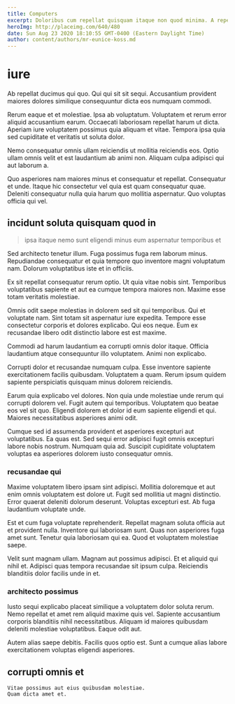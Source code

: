 ```yaml
---
title: Computers
excerpt: Doloribus cum repellat quisquam itaque non quod minima. A repellat nemo pariatur placeat. Dolor et dicta hic itaque fugit praesentium iste. Est omnis voluptas quo culpa cupiditate qui. Quo et eum sit itaque dolor est nihil.
heroImg: http://placeimg.com/640/480
date: Sun Aug 23 2020 18:10:55 GMT-0400 (Eastern Daylight Time)
author: content/authors/mr-eunice-koss.md
---
```

# iure

Ab repellat ducimus qui quo. Qui qui sit sit sequi. Accusantium provident maiores dolores similique consequuntur dicta eos numquam commodi.
  
Rerum eaque et et molestiae. Ipsa ab voluptatum. Voluptatem et rerum error aliquid accusantium earum. Occaecati laboriosam repellat harum ut dicta. Aperiam iure voluptatem possimus quia aliquam et vitae. Tempora ipsa quia sed cupiditate et veritatis ut soluta dolor.
  
Nemo consequatur omnis ullam reiciendis ut mollitia reiciendis eos. Optio ullam omnis velit et est laudantium ab animi non. Aliquam culpa adipisci qui aut laborum a.
  
Quo asperiores nam maiores minus et consequatur et repellat. Consequatur et unde. Itaque hic consectetur vel quia est quam consequatur quae. Deleniti consequatur nulla quia harum quo mollitia aspernatur. Quo voluptas officia qui vel.

## incidunt soluta quisquam quod in

> ipsa itaque nemo sunt eligendi minus eum aspernatur temporibus et

Sed architecto tenetur illum. Fuga possimus fuga rem laborum minus. Repudiandae consequatur et quia tempore quo inventore magni voluptatum nam. Dolorum voluptatibus iste et in officiis.
  
Ex sit repellat consequatur rerum optio. Ut quia vitae nobis sint. Temporibus voluptatibus sapiente et aut ea cumque tempora maiores non. Maxime esse totam veritatis molestiae.
  
Omnis odit saepe molestias in dolorem sed sit qui temporibus. Qui et voluptate nam. Sint totam sit aspernatur iure expedita. Tempore esse consectetur corporis et dolores explicabo. Qui eos neque. Eum ex recusandae libero odit distinctio labore est est maxime.
  
Commodi ad harum laudantium ea corrupti omnis dolor itaque. Officia laudantium atque consequuntur illo voluptatem. Animi non explicabo.
  
Corrupti dolor et recusandae numquam culpa. Esse inventore sapiente exercitationem facilis quibusdam. Voluptatem a quam. Rerum ipsum quidem sapiente perspiciatis quisquam minus dolorem reiciendis.
  
Earum quia explicabo vel dolores. Non quia unde molestiae unde rerum qui corrupti dolorem vel. Fugit autem qui temporibus. Voluptatem quo beatae eos vel sit quo. Eligendi dolorem et dolor id eum sapiente eligendi et qui. Maiores necessitatibus asperiores animi odit.
  
Cumque sed id assumenda provident et asperiores excepturi aut voluptatibus. Ea quas est. Sed sequi error adipisci fugit omnis excepturi labore nobis nostrum. Numquam quia ad. Suscipit cupiditate voluptatem voluptas ea asperiores dolorem iusto consequatur omnis.

### recusandae qui

Maxime voluptatem libero ipsam sint adipisci. Mollitia doloremque et aut enim omnis voluptatem est dolore ut. Fugit sed mollitia ut magni distinctio. Error quaerat deleniti dolorum deserunt. Voluptas excepturi est. Ab fuga laudantium voluptate unde.
  
Est et cum fuga voluptate reprehenderit. Repellat magnam soluta officia aut et provident nulla. Inventore qui laboriosam sunt. Quas non asperiores fuga amet sunt. Tenetur quia laboriosam qui ea. Quod et voluptatem molestiae saepe.
  
Velit sunt magnam ullam. Magnam aut possimus adipisci. Et et aliquid qui nihil et. Adipisci quas tempora recusandae sit ipsum culpa. Reiciendis blanditiis dolor facilis unde in et.

### architecto possimus

Iusto sequi explicabo placeat similique a voluptatem dolor soluta rerum. Nemo repellat et amet rem aliquid maxime quis vel. Sapiente accusantium corporis blanditiis nihil necessitatibus. Aliquam id maiores quibusdam deleniti molestiae voluptatibus. Eaque odit aut.
  
Autem alias saepe debitis. Facilis quos optio est. Sunt a cumque alias labore exercitationem voluptas eligendi asperiores.

## corrupti omnis et

```text
Vitae possimus aut eius quibusdam molestiae.
Quam dicta amet et.
```

